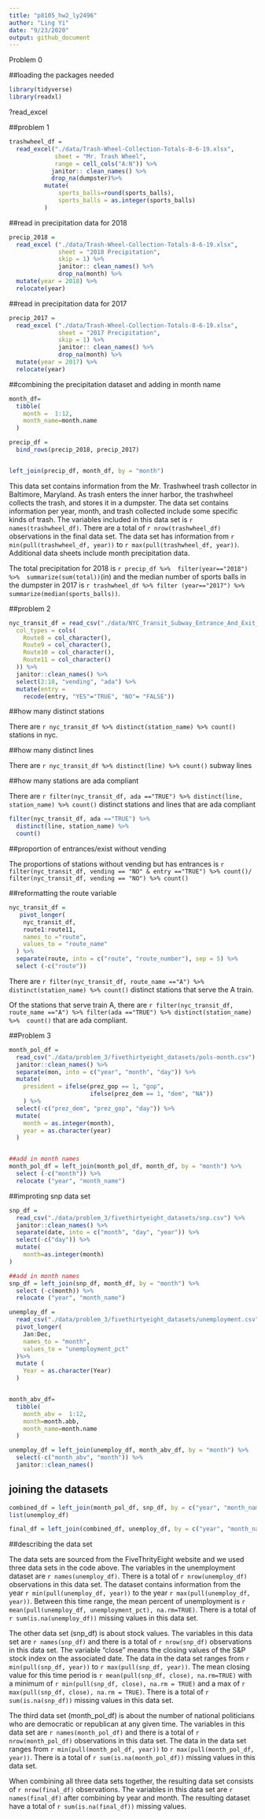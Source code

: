 ```yaml
---
title: "p8105_hw2_ly2496"
author: "Ling Yi"
date: "9/23/2020"
output: github_document
---
```


Problem 0

##loading the packages needed

```r
library(tidyverse)
library(readxl)
```


?read_excel

##problem 1

```r
trashwheel_df =
  read_excel("./data/Trash-Wheel-Collection-Totals-8-6-19.xlsx",
             sheet = "Mr. Trash Wheel",
             range = cell_cols("A:N")) %>%
            janitor:: clean_names() %>%
            drop_na(dumpster)%>%
          mutate(
              sports_balls=round(sports_balls),
              sports_balls = as.integer(sports_balls)
          )
```

##read in precipitation data for 2018

```r
precip_2018 =
  read_excel ("./data/Trash-Wheel-Collection-Totals-8-6-19.xlsx",
              sheet = "2018 Precipitation",
              skip = 1) %>% 
              janitor:: clean_names() %>%
              drop_na(month) %>% 
  mutate(year = 2018) %>% 
  relocate(year)
```

##read in precipitation data for 2017

```r
precip_2017 =
  read_excel ("./data/Trash-Wheel-Collection-Totals-8-6-19.xlsx",
              sheet = "2017 Precipitation",
              skip = 1) %>% 
              janitor:: clean_names() %>%
              drop_na(month) %>% 
  mutate(year = 2017) %>% 
  relocate(year)
```


##combining the precipitation dataset and adding in month name

```r
month_df=
  tibble(
    month =  1:12,
    month_name=month.name
  )

precip_df = 
  bind_rows(precip_2018, precip_2017)


left_join(precip_df, month_df, by = "month")

```


This data set contains information from the Mr. Trashwheel trash collector in Baltimore, Maryland. As trash enters the inner harbor, the trashwheel collects the trash, and stores it in a dumpster. The data set contains information per year, month, and trash collected include some specific kinds of trash. The variables included in this data set is `r names(trashwheel_df)`. There are a total of `r nrow(trashwheel_df)` observations in the final data set. The data set has information from `r min(pull(trashwheel_df, year))` to `r max(pull(trashwheel_df, year))`. Additional data sheets include month precipitation data. 

The total precipitation for 2018 is `r precip_df %>%  filter(year=="2018") %>%  summarize(sum(total))`(in) and the median number of sports balls in the dumpster in 2017 is `r trashwheel_df %>% filter (year=="2017") %>% summarize(median(sports_balls))`. 


##problem 2

```r
nyc_transit_df = read_csv("./data/NYC_Transit_Subway_Entrance_And_Exit_Data.csv",
  col_types = cols(
    Route8 = col_character(),
    Route9 = col_character(),
    Route10 = col_character(),
    Route11 = col_character()
  )) %>% 
  janitor::clean_names() %>% 
  select(2:18, "vending", "ada") %>% 
  mutate(entry = 
    recode(entry, "YES"="TRUE", "NO"= "FALSE"))

```

##how many distinct stations

There are `r nyc_transit_df %>% distinct(station_name) %>% count()` stations in nyc.


##how many distinct lines

There are `r nyc_transit_df %>% distinct(line) %>% count()` subway lines


##how many stations are ada compliant

There are `r filter(nyc_transit_df, ada =="TRUE") %>% distinct(line, station_name) %>% count()` distinct stations and lines that are ada compliant

```r

filter(nyc_transit_df, ada =="TRUE") %>% 
  distinct(line, station_name) %>% 
  count()

```


##proportion of entrances/exist without vending

The proportions of stations without vending but has entrances is `r filter(nyc_transit_df, vending == "NO" & entry =="TRUE") %>% count()/ filter(nyc_transit_df, vending == "NO") %>% count()`


##reformatting the route variable

```r
nyc_transit_df = 
   pivot_longer(
    nyc_transit_df,
    route1:route11, 
    names_to ="route",
    values_to = "route_name"
  ) %>% 
  separate(route, into = c("route", "route_number"), sep = 5) %>% 
  select (-c("route"))

```

There are `r filter(nyc_transit_df, route_name =="A") %>% distinct(station_name) %>% count()` distinct stations that serve the A train. 

Of the stations that serve train A, there are `r filter(nyc_transit_df, route_name =="A") %>% filter(ada =="TRUE") %>% distinct(station_name) %>%  count()` that are ada compliant. 


##Problem 3

```r
month_pol_df = 
  read_csv("./data/problem_3/fivethirtyeight_datasets/pols-month.csv") %>% 
  janitor::clean_names() %>% 
  separate(mon, into = c("year", "month", "day")) %>% 
  mutate(
    president = ifelse(prez_gop == 1, "gop", 
                       ifelse(prez_dem == 1, "dem", "NA"))
    ) %>% 
  select(-c("prez_dem", "prez_gop", "day")) %>% 
  mutate(
    month = as.integer(month),
    year = as.character(year)
  )


##add in month names
month_pol_df = left_join(month_pol_df, month_df, by = "month") %>% 
  select (-c("month")) %>% 
  relocate ("year", "month_name")

```

##improting snp data set


```r
snp_df = 
  read_csv("./data/problem_3/fivethirtyeight_datasets/snp.csv") %>% 
  janitor::clean_names() %>% 
  separate(date, into = c("month", "day", "year")) %>% 
  select(-c("day")) %>% 
  mutate(
    month=as.integer(month)
)

##add in month names
snp_df = left_join(snp_df, month_df, by = "month") %>% 
  select (-c(month)) %>% 
  relocate ("year", "month_name")


```


```r
unemploy_df = 
  read_csv("./data/problem_3/fivethirtyeight_datasets/unemployment.csv") %>% 
  pivot_longer(
    Jan:Dec,
    names_to = "month",
    values_to = "unemployment_pct"
  )%>% 
  mutate (
    Year = as.character(Year)
  )


month_abv_df=
  tibble(
    month_abv =  1:12,
    month=month.abb,
    month_name=month.name
  ) 

unemploy_df = left_join(unemploy_df, month_abv_df, by = "month") %>% 
  select(-c("month_abv", "month")) %>% 
  janitor::clean_names()

```

## joining the datasets

```r

combined_df = left_join(month_pol_df, snp_df, by = c("year", "month_name"))
list(unemploy_df)

final_df = left_join(combined_df, unemploy_df, by = c("year", "month_name"))
```


##describing the data set

The data sets are sourced from the FiveThrityEight website and we used three data sets in the code above. The variables in the unemployment dataset are `r names(unemploy_df)`. There is a total of `r nrow(unemploy_df)` observations in this data set. The dataset contains information from the year `r min(pull(unemploy_df, year))` to the year `r max(pull(unemploy_df, year))`. Between this time range, the mean percent of unemployment is `r mean(pull(unemploy_df, unemployment_pct), na.rm=TRUE)`. There is a total of `r sum(is.na(unemploy_df))` missing values in this data set. 

The other data set (snp_df) is about stock values. The variables in this data set are `r names(snp_df)` and there is a total of `r nrow(snp_df)` observations in this data set. The variable "close" means the closing values of the S&P stock index on the associated date. The data in the data set ranges from `r min(pull(snp_df, year))` to `r max(pull(snp_df, year))`. The mean closing value for this time period is `r mean(pull(snp_df, close), na.rm=TRUE)` with a minimum of `r min(pull(snp_df, close), na.rm = TRUE)` and a max of `r max(pull(snp_df, close), na.rm = TRUE)`. There is a total of `r sum(is.na(snp_df))` missing values in this data set. 

The third data set (month_pol_df) is about the number of national politicians who are democratic or republican at any given time. The variables in this data set are `r names(month_pol_df)` and there is a total of `r nrow(month_pol_df)` observations in this data set. The data in the data set ranges from `r min(pull(month_pol_df, year))` to `r max(pull(month_pol_df, year))`. There is a total of `r sum(is.na(month_pol_df))` missing values in this data set. 


When combining all three data sets together, the resulting data set consists of `r nrow(final_df)` observations. The variables in this data set are `r names(final_df)` after combining by year and month. The resulting dataset have a total of `r sum(is.na(final_df))` missing values.



